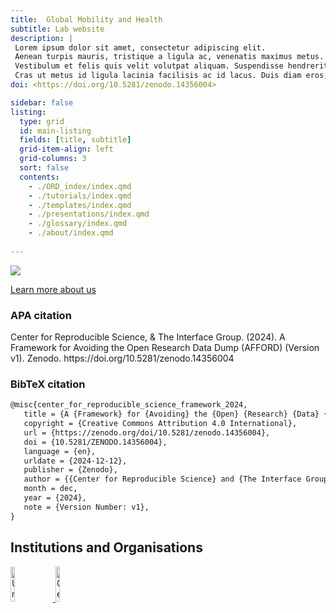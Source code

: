 ```yaml
---
title:  Global Mobility and Health
subtitle: Lab website 
description: | 
 Lorem ipsum dolor sit amet, consectetur adipiscing elit. 
 Aenean turpis mauris, tristique a ligula ac, venenatis maximus metus. 
 Vestibulum et felis quis velit volutpat aliquam. Suspendisse hendrerit magna vitae accumsan accumsan. 
 Cras ut metus id ligula lacinia facilisis ac id lacus. Duis diam eros, ultrices sed libero vel, interdum scelerisque sem.
doi: <https://doi.org/10.5281/zenodo.14356004>

sidebar: false
listing:
  type: grid
  id: main-listing
  fields: [title, subtitle]
  grid-item-align: left
  grid-columns: 3  
  sort: false  
  contents:
    - ./ORD_index/index.qmd 
    - ./tutorials/index.qmd
    - ./templates/index.qmd
    - ./presentations/index.qmd
    - ./glossary/index.qmd
    - ./about/index.qmd
    
---
```



![](assets/banner.png)

::: {#main-listing}
:::

[Learn more about us](/about/index.html)


::: {.callout-note appearance="minimal" collapse="true"}
### APA citation

Center for Reproducible Science, & The Interface Group. (2024). A Framework for Avoiding the Open Research Data Dump (AFFORD) (Version v1). Zenodo. https://doi.org/10.5281/zenodo.14356004
:::

::: {.callout-note appearance="minimal" collapse="true"}
### BibTeX citation

``` markdown
@misc{center_for_reproducible_science_framework_2024,
   title = {A {Framework} for {Avoiding} the {Open} {Research} {Data} {Dump} ({AFFORD})},
   copyright = {Creative Commons Attribution 4.0 International},
   url = {https://zenodo.org/doi/10.5281/zenodo.14356004},
   doi = {10.5281/ZENODO.14356004},
   language = {en},
   urldate = {2024-12-12},
   publisher = {Zenodo},
   author = {{Center for Reproducible Science} and {The Interface Group}},
   month = dec,
   year = {2024},
   note = {Version Number: v1},
}

```
:::


## Institutions and Organisations

::: institutions
<a href="https://www.uzh.ch/en.html" target="_blank"> <img src="assets/logos/uzh_logo.png" alt="University of Zurich" style="width: 12%; margin-right: 1.5%;"/> </a> <a href="https://www.crs.uzh.ch/en.html" target="_blank"> <img src="assets/logos/CRS_logo.png" alt="Center for Reproducible Science, UZH" style="width: 12%; margin-right: 1.5%;"/>
:::

